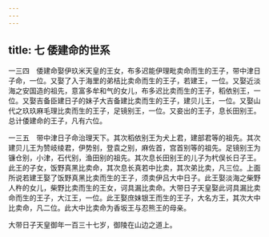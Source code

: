 ```yaml
---
---
---
```

title: 七 倭建命的世系
---




一三四　倭建命娶伊玖米天皇的王女，布多迟能伊理毗卖命而生的王子，带中津日子命，一位。又娶了入于海里的弟桔比卖命而生的王子，若建王，一位。又娶近淡海之安国造的祖先，意富多牟和气的女儿，布多迟比卖而生的王子，稻依别王，一位。又娶吉备臣建日子的妹子大吉备建比卖而生的王子，建贝儿王，一位。又娶山代之玖玖麻毛理比卖而生的王子，足镜别王，一位。又妾出的王子，息长田别王。总计倭建命的王子，凡有六位。

一三五　带中津日子命治理天下。其次稻依别王为犬上君，建部君等的祖先。其次建贝儿王为赞岐绫君，伊势别，登袁之别，麻佐首，宫首别等的祖先。足镜别王为镰仓别，小津，石代别，渔田别的祖先。其次息长田别王的儿子为杙俣长日子王。此王的子女，饭野真黑比卖命，其次息长真若中比卖，其次弟比卖，凡三位。上面所说若建王娶了饭野真黑比卖而生的王子，须卖伊吕大中日子。此王娶淡海之柴野人杵的女儿，柴野比卖而生的王女，诃具漏比卖命。大带日子天皇娶此诃具漏比卖命而生的王子，大江王，一位。此王娶庶妹银王而生的王子，大名方王，其次大中比卖命，凡二位。此大中比卖命为香坂王与忍熊王的母亲。

大带日子天皇御年一百三十七岁，御陵在山边之道上。